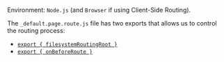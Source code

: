 Environment: `Node.js` (and `Browser` if using Client-Side Routing).

The `_default.page.route.js` file has two exports that allows us to control the routing process:
 - [`export { filesystemRoutingRoot }`](filesystemRoutingRoot)
 - [`export { onBeforeRoute }`](onBeforeRoute)
